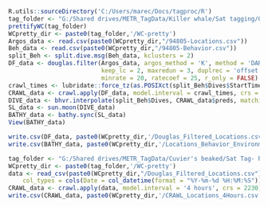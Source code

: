 ```r
R.utils::sourceDirectory('C:/Users/marec/Docs/tagproc/R')
tag_folder <- "G:/Shared drives/METR_TagData/Killer whale/Sat tagging/Oo Tag 041/OoTag041-94805"
prettifyWC(tag_folder)
WCpretty_dir <- paste0(tag_folder,'/WC-pretty')
Argos_data <- read.csv(paste0(WCpretty_dir,"/94805-Locations.csv"))
Beh_data <- read.csv(paste0(WCpretty_dir,"/94805-Behavior.csv"))
split_Beh <- split.dive.msg(Beh_data, kclusters = 2)
DF_data <- douglas.filter(Argos_data, argos_method = 'K', method = 'DAR', 
                          keep_lc = 2, maxredun = 3, duplrec = 'offset', 
                          minrate = 20, ratecoef = 25, r_only = FALSE)
crawl_times <- lubridate::force_tz(as.POSIXct(split_Beh$Dives$StartTime, format = "%m/%d/%Y %H:%M:%S"), tzone = 'UTC')
CRAWL_data <- crawl.apply(DF_data, model.interval = crawl_times, crs = 2230)
DIVE_data <- bhvr.interpolate(split_Beh$Dives, CRAWL_data$preds, matching = T)
SL_data <- sun.moon(DIVE_data)
BATHY_data <- bathy.sync(SL_data)
View(BATHY_data)
```

```r
write.csv(DF_data, paste0(WCpretty_dir,'/Douglas_Filtered_Locations.csv'), row.names=F)
write.csv(BATHY_data, paste0(WCpretty_dir,'/Locations_Behavior_Environment.csv'), row.names=F)
```

```R
tag_folder <- "G:/Shared drives/METR_TagData/Cuvier's beaked/Sat Tag- Raw/Zica-20181009-144031/Zica-20181009-144031-portal"
WCpretty_dir <- paste0(tag_folder,'/WC-pretty')
data <- read_csv(paste0(WCpretty_dir,"/Douglas_Filtered_Locations.csv"), 
    col_types = cols(Date = col_datetime(format = "%Y-%m-%d %H:%M:%S")))
CRAWL_data <- crawl.apply(data, model.interval = '4 hours', crs = 2230)$preds
write.csv(CRAWL_data, paste0(WCpretty_dir,'/CRAWL_Locations_4Hours.csv'), row.names=F)
```
